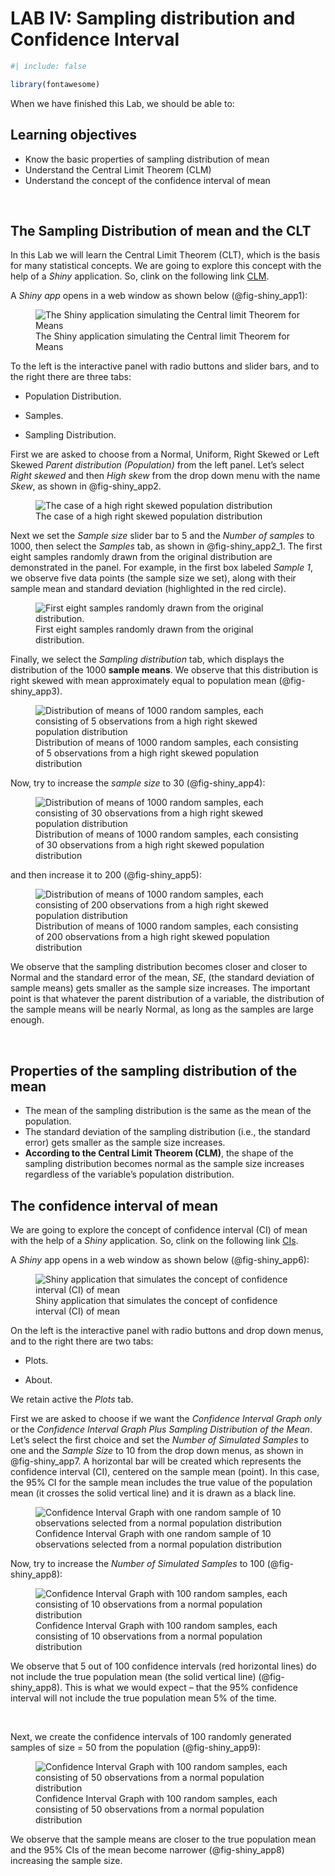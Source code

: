# LAB IV: Sampling distribution and Confidence Interval {#sec-lab4}

```r
#| include: false

library(fontawesome)

```

When we have finished this Lab, we should be able to:

::: {.callout-caution icon="false"}
## Learning objectives

-   Know the basic properties of sampling distribution of mean
-   Understand the Central Limit Theorem (CLM)
-   Understand the concept of the confidence interval of mean
:::

 

## The Sampling Distribution of mean and the CLT

In this Lab we will learn the Central Limit Theorem (CLT), which is the basis for many statistical concepts. We are going to explore this concept with the help of a *Shiny* application. So, clink on the following link [CLM](https://gallery.shinyapps.io/CLT_mean/).

A *Shiny app* opens in a web window as shown below (@fig-shiny_app1):

![The Shiny application simulating the Central limit Theorem for Means](images/shiny_app1.png){#fig-shiny_app1}

To the left is the interactive panel with radio buttons and slider bars, and to the right there are three tabs:

-   Population Distribution.

-   Samples.

-   Sampling Distribution.

First we are asked to choose from a Normal, Uniform, Right Skewed or Left Skewed *Parent distribution (Population)* from the left panel. Let's select *Right skewed* and then *High skew* from the drop down menu with the name *Skew*, as shown in @fig-shiny_app2.

![The case of a high right skewed population distribution](images/shiny_app2.png){#fig-shiny_app2}

Next we set the *Sample size* slider bar to 5 and the *Number of samples* to 1000, then select the *Samples* tab, as shown in @fig-shiny_app2_1. The first eight samples randomly drawn from the original distribution are demonstrated in the panel. For example, in the first box labeled *Sample 1*, we observe five data points (the sample size we set), along with their sample mean and standard deviation (highlighted in the red circle).

![First eight samples randomly drawn from the original distribution.](images/shiny_app2_1.png){#fig-shiny_app2_1}

Finally, we select the *Sampling distribution* tab, which displays the distribution of the 1000 **sample means**. We observe that this distribution is right skewed with mean approximately equal to population mean (@fig-shiny_app3).

![Distribution of means of 1000 random samples, each consisting of 5 observations from a high right skewed population distribution](images/shiny_app3.png){#fig-shiny_app3}

Now, try to increase the *sample size* to 30 (@fig-shiny_app4):

![Distribution of means of 1000 random samples, each consisting of 30 observations from a high right skewed population distribution](images/shiny_app4.png){#fig-shiny_app4}

and then increase it to 200 (@fig-shiny_app5):

![Distribution of means of 1000 random samples, each consisting of 200 observations from a high right skewed population distribution](images/shiny_app5.png){#fig-shiny_app5}

We observe that the sampling distribution becomes closer and closer to Normal and the standard error of the mean, *SE*, (the standard deviation of sample means) gets smaller as the sample size increases. The important point is that whatever the parent distribution of a variable, the distribution of the sample means will be nearly Normal, as long as the samples are large enough.

 

::: {.callout-tip icon="false"}
## Properties of the sampling distribution of the mean

-   The mean of the sampling distribution is the same as the mean of the population.
-   The standard deviation of the sampling distribution (i.e., the standard error) gets smaller as the sample size increases.
-   **According to the Central Limit Theorem (CLM)**, the shape of the sampling distribution becomes normal as the sample size increases regardless of the variable's population distribution.
:::

## The confidence interval of mean

We are going to explore the concept of confidence interval (CI) of mean with the help of a *Shiny* application. So, clink on the following link [CIs](https://shiny.rit.albany.edu/stat/confidence/).

A *Shiny* app opens in a web window as shown below (@fig-shiny_app6):

![Shiny application that simulates the concept of confidence interval (CI) of mean](images/shiny_app6.png){#fig-shiny_app6}

On the left is the interactive panel with radio buttons and drop down menus, and to the right there are two tabs:

-   Plots.

-   About.

We retain active the *Plots* tab.

First we are asked to choose if we want the *Confidence Interval Graph only* or the *Confidence Interval Graph Plus Sampling Distribution of the Mean*. Let's select the first choice and set the *Number of Simulated Samples* to one and the *Sample Size* to 10 from the drop down menus, as shown in @fig-shiny_app7. A horizontal bar will be created which represents the confidence interval (CI), centered on the sample mean (point). In this case, the 95% CI for the sample mean includes the true value of the population mean (it crosses the solid vertical line) and it is drawn as a black line.

![Confidence Interval Graph with one random sample of 10 observations selected from a normal population distribution](images/shiny_app7.png){#fig-shiny_app7}

Now, try to increase the *Number of Simulated Samples* to 100 (@fig-shiny_app8):

![Confidence Interval Graph with 100 random samples, each consisting of 10 observations from a normal population distribution](images/shiny_app8.png){#fig-shiny_app8}

We observe that 5 out of 100 confidence intervals (red horizontal lines) do not include the true population mean (the solid vertical line) (@fig-shiny_app8). This is what we would expect -- that the 95% confidence interval will not include the true population mean 5% of the time.

 

Next, we create the confidence intervals of 100 randomly generated samples of size = 50 from the population (@fig-shiny_app9):

![Confidence Interval Graph with 100 random samples, each consisting of 50 observations from a normal population distribution](images/shiny_app9.png){#fig-shiny_app9}

We observe that the sample means are closer to the true population mean and the 95% CIs of the mean become narrower (@fig-shiny_app8) increasing the sample size.
